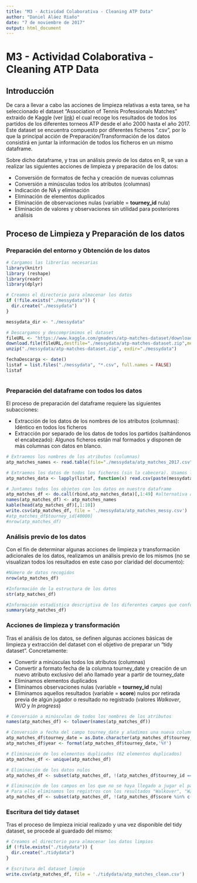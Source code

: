 ```yaml
---
title: "M3 - Actividad Colaborativa - Cleaning ATP Data"
author: "Daniel Aláez Riaño"
date: "7 de noviembre de 2017"
output: html_document
---
```


# M3 - Actividad Colaborativa - Cleaning ATP Data

## Introducción

De cara a llevar a cabo las acciones de limpieza relativas a esta tarea, se ha seleccionado el dataset "Association of Tennis Professionals Matches" extraido de Kaggle (ver [link](https://www.kaggle.com/gmadevs/atp-matches-dataset)) el cual recoge los resultados de todos los partidos de los diferentes torneos ATP desde el año 2000 hasta el año 2017. Este dataset se encuentra compuesto por diferentes ficheros ".csv", por lo que la principal acción de Preparación/Transformación de los datos consistirá en juntar la información de todos los ficheros en un mismo dataframe. 

Sobre dicho dataframe, y tras un análisis previo de los datos en R, se van a realizar las siguientes acciones de limpieza y preparación de los datos:

 * Conversión de formatos de fecha y creación de nuevas columnas
 * Conversión a minúsculas todos los atributos (columnas)
 * Indicación de NA y eliminación
 * Eliminación de elementos duplicados
 * Eliminación de observaciones nulas (variable = **tourney_id** nula)
 * Eliminación de valores y observaciones sin utilidad para posteriores análisis 

## Proceso de Limpieza y Preparación de los datos

### Preparación del entorno y Obtención de los datos

```r
# Cargamos las librerías necesarias
library(knitr)
library (reshape)
library(readr)
library(dplyr)

# Creamos el directorio para almacenar los datos
if (!file.exists("./messydata")) {
  dir.create("./messydata")
}

messydata_dir <- "./messydata"

# Descargamos y descomprimimos el dataset
fileURL <- "https://www.kaggle.com/gmadevs/atp-matches-dataset/downloads/atp-matches-dataset.zip"
download.file(fileURL,destfile="./messydata/atp-matches-dataset.zip",method="auto") 
unzip("./messydata/atp-matches-dataset.zip", exdir="./messydata") 

fechaDescarga <- date() 
listaf = list.files("./messydata", "*.csv", full.names = FALSE)
listaf



```

### Preparación del dataframe con todos los datos

El proceso de preparación del dataframe requiere las siguientes subacciones:

 * Extracción de los datos de los nombres de los atributos (columnas): Idéntico en todos los ficheros
 * Extracción por separado de los datos de todos los partidos (saltándonos el encabezado): Algunos ficheros están mal formados y disponen de más columnas con datos en blanco.

```r

# Extraemos los nombres de los atributos (columnas)
atp_matches_names <- read.table(file="./messydata/atp_matches_2017.csv",nrow=1,stringsAsFactors = FALSE, sep=",")

# Extraemos los datos de todos los ficheros (sin la cabecera). Usamos la función paste para conformar la ruta con todos los ficheros ".csv"
atp_matches_data <- lapply(listaf, function(x) read.csv(paste(messydata_dir,x, sep='/'), na.strings = "NA", stringsAsFactors = FALSE, skip=1, header=FALSE, sep=",", fill=TRUE)[,1:49])

# Juntamos todos los objetos con los datos en nuestro dataframe
atp_matches_df <- do.call(rbind,atp_matches_data)[,1:49] #alternativa a rbind(atp_matches_data)
names(atp_matches_df) <- atp_matches_names
kable(head(atp_matches_df)[,1:10])
write.csv(atp_matches_df, file = './messydata/atp_matches_messy.csv')
#atp_matches_df$tourney_id[40000]
#nrow(atp_matches_df)
```

### Análisis previo de los datos

Con el fin de determinar algunas acciones de limpieza y transformación adicionales de los datos, realizamos un análisis previo de los mismos (no se visualizan todos los resultados en este caso por claridad del documento):

```r

#Número de datos recogidos
nrow(atp_matches_df)

#Información de la estructura de los datos 
str(atp_matches_df)

#Información estadística descriptiva de los diferentes campos que conforman el dataframe 
summary(atp_matches_df)

```

### Acciones de limpieza y transformación

Tras el análisis de los datos, se definen algunas acciones básicas de limpieza y extracción del dataset con el objetivo de preparar un "tidy dataset". Concretamente:

 * Convertir a minúsculas todos los atributos (columnas)
 * Convertir a formato fecha de la columna tourney_date y creación de un nuevo atributo exclusivo del año llamado year a partir de tourney_date
 * Eliminamos elementos duplicados
 * Eliminamos observaciones nulas (variable = **tourney_id** nula)
 * Eliminamos aquellos resultados (variable = **score**) nulos por retirada previa de algún jugador o resultado no registrado (valores *Walkover*, *W/O* y *In progress*)
 

```r
# Conversión a minúsculas de todos los nombres de los atributos
names(atp_matches_df) <- tolower(names(atp_matches_df))

# Conversión a fecha del campo tourney_date y añadimos una nueva columna exclusiva para recoger únicamente el año
atp_matches_df$tourney_date = as.Date.character(atp_matches_df$tourney_date, "%Y%m%d")
atp_matches_df$year <- format(atp_matches_df$tourney_date,'%Y')

# Eliminación de los elementos duplicados (62 elementos duplicados)
atp_matches_df <- unique(atp_matches_df)

# Eliminación de los datos nulos
atp_matches_df <- subset(atp_matches_df, !(atp_matches_df$tourney_id == "NA" | atp_matches_df$tourney_id == ""))

# Eliminación de los campos en los que no se haya llegado a jugar el partido por retirada previa de algún jugador
# Para ello eliminamos los registros con los resultados "Walkover", "W/O" e "In Progress"
atp_matches_df <- subset(atp_matches_df, !(atp_matches_df$score %in% c("Walkover", "W/O", "In Progress")))

```

### Escritura del tidy dataset

Tras el proceso de limpieza inicial realizado y una vez disponible del tidy dataset, se procede al guardado del mismo:

```r

# Creamos el directorio para almacenar los datos limpios
if (!file.exists("./tidydata")) {
  dir.create("./tidydata")
}

# Escritura del dataset limpio
write.csv(atp_matches_df, file = './tidydata/atp_matches_clean.csv')

```
